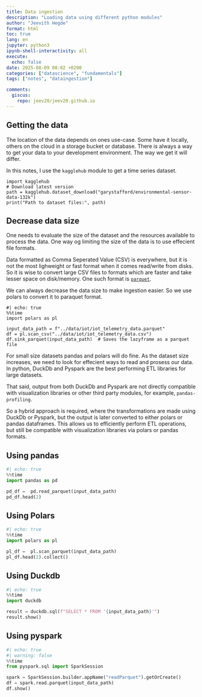 ```yaml
---
title: Data ingestion
description: "Loading data using different python modules"
author: "Jeevith Hegde"
format: html
toc: true
lang: en
jupyter: python3
ipynb-shell-interactivity: all
execute:
  echo: false
date: 2025-08-09 08:02 +0200
categories: ["datascience", "fundamentals"]
tags: ["notes", "dataingestion"]

comments:
  giscus:
    repo: jeev20/jeev20.github.io
---
```



## Getting the data
The location of the data depends on ones use-case. Some have it locally, others on the cloud in a storage bucket or database. There is always a way to get your data to your development environment. The way we get it will differ. 

In this notes, I use the `kagglehub` module to get a time series dataset. 

```.python
import kagglehub
# Download latest version
path = kagglehub.dataset_download("garystafford/environmental-sensor-data-132k")
print("Path to dataset files:", path)
```

## Decrease data size
One needs to evaluate the size of the dataset and the resources available to process the data. One way og limiting the size of the data is to use effecient file formats.

Data formatted as Comma Seperated Value (CSV) is everywhere, but it is not the most lighweight or fast format when it comes read/write from disks. So it is wise to convert large CSV files to formats which are faster and take lesser space on disk/memory. One such format is [`parquet`](https://www.databricks.com/glossary/what-is-parquet). 

We can always decrease the data size to make ingestion easier. So we use polars to convert it to paraquet format. 
```.python
#| echo: true
%%time
import polars as pl

input_data_path = f"../data/iot/iot_telemetry_data.parquet"
df = pl.scan_csv("../data/iot/iot_telemetry_data.csv")
df.sink_parquet(input_data_path)  # Saves the lazyframe as a parquet file
```

For small size datasets pandas and polars will do fine. As the dataset size increases, we need to look for effecient ways to read and prosess our data. In python, DuckDb and Pyspark are the best performing ETL libraries for large datasets. 

That said, output from both DuckDb and Pyspark are not directly compatible with visualization libraries or other third party modules, for example, `pandas-profiling`. 

So a hybrid approach is required, where the transformations are made using DuckDb or Pyspark, but the output is later converted to either polars or pandas dataframes. This allows us to efficiently perform ETL operations, but still be compatible with visualization libraries via polars or pandas formats. 



## Using pandas
```python
#| echo: true
%%time
import pandas as pd

pd_df =  pd.read_parquet(input_data_path)
pd_df.head(2)
```



## Using Polars
```python
#| echo: true
%%time
import polars as pl

pl_df =  pl.scan_parquet(input_data_path)
pl_df.head(2).collect()
```


## Using Duckdb
```python
#| echo: true
%%time
import duckdb 

result = duckdb.sql(f"SELECT * FROM '{input_data_path}'")
result.show()
```


## Using pyspark
```python
#| echo: true
#| warning: false
%%time
from pyspark.sql import SparkSession

spark = SparkSession.builder.appName("readParquet").getOrCreate()
df = spark.read.parquet(input_data_path)
df.show()
```